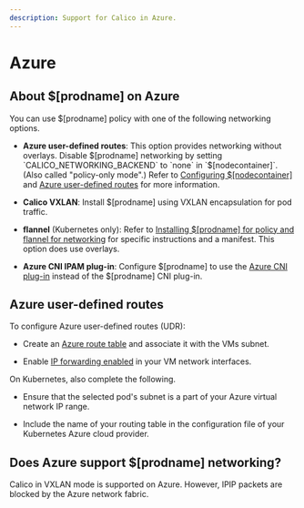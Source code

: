 ```yaml
---
description: Support for Calico in Azure.
---
```


# Azure

## About $[prodname] on Azure

You can use $[prodname] policy with one of the following networking options.

- **Azure user-defined routes**: This option provides networking without overlays.
  Disable $[prodname] networking by setting `CALICO_NETWORKING_BACKEND` to `none`
  in `$[nodecontainer]`. (Also called "policy-only mode".) Refer to
  [Configuring $[nodecontainer]](../configure-calico-node.mdx) and [Azure user-defined routes](#azure-user-defined-routes) for more information.

- **Calico VXLAN**: Install $[prodname] using VXLAN encapsulation for pod traffic.

- **flannel** (Kubernetes only): Refer to [Installing $[prodname] for policy and flannel for networking](../../getting-started/kubernetes/flannel/index.mdx)
  for specific instructions and a manifest. This option does use overlays.

- **Azure CNI IPAM plug-in**: Configure $[prodname] to use the
  [Azure CNI plug-in](https://github.com/Azure/azure-container-networking/blob/master/docs/cni.md)
  instead of the $[prodname] CNI plug-in.

## Azure user-defined routes

To configure Azure user-defined routes (UDR):

- Create an [Azure route table][azureudrcreate] and
  associate it with the VMs subnet.

- Enable [IP forwarding enabled][azureipforward] in your
  VM network interfaces.

On Kubernetes, also complete the following.

- Ensure that the selected pod's subnet is a part of your Azure virtual
  network IP range.

- Include the name of your routing table in the configuration file of your
  Kubernetes Azure cloud provider.

## Does Azure support $[prodname] networking?

Calico in VXLAN mode is supported on Azure. However, IPIP packets are blocked by the Azure network fabric.

[azureipforward]: https://docs.microsoft.com/en-us/azure/virtual-network/virtual-network-network-interface#enable-or-disable-ip-forwarding
[azureudr]: https://docs.microsoft.com/en-us/azure/virtual-network/virtual-networks-udr-overview#user-defined
[azureudrcreate]: https://docs.microsoft.com/en-us/azure/virtual-network/create-user-defined-route-portal
